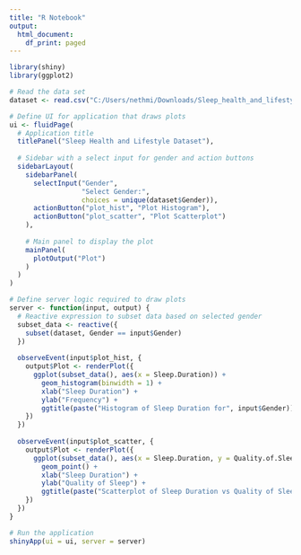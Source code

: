 ```yaml
---
title: "R Notebook"
output:
  html_document:
    df_print: paged
---
```


```r
library(shiny)
library(ggplot2)

# Read the data set
dataset <- read.csv("C:/Users/nethmi/Downloads/Sleep_health_and_lifestyle_dataset.csv")

# Define UI for application that draws plots
ui <- fluidPage(
  # Application title
  titlePanel("Sleep Health and Lifestyle Dataset"),
  
  # Sidebar with a select input for gender and action buttons
  sidebarLayout(
    sidebarPanel(
      selectInput("Gender",
                  "Select Gender:",
                  choices = unique(dataset$Gender)),
      actionButton("plot_hist", "Plot Histogram"),
      actionButton("plot_scatter", "Plot Scatterplot")
    ),
    
    # Main panel to display the plot
    mainPanel(
      plotOutput("Plot")
    )
  )
)

# Define server logic required to draw plots
server <- function(input, output) {
  # Reactive expression to subset data based on selected gender
  subset_data <- reactive({
    subset(dataset, Gender == input$Gender)
  })
  
  observeEvent(input$plot_hist, {
    output$Plot <- renderPlot({
      ggplot(subset_data(), aes(x = Sleep.Duration)) +
        geom_histogram(binwidth = 1) +
        xlab("Sleep Duration") +
        ylab("Frequency") +
        ggtitle(paste("Histogram of Sleep Duration for", input$Gender))
    })
  })
  
  observeEvent(input$plot_scatter, {
    output$Plot <- renderPlot({
      ggplot(subset_data(), aes(x = Sleep.Duration, y = Quality.of.Sleep)) +  # Replace 'Quality.of.Sleep' with the actual column name
        geom_point() +
        xlab("Sleep Duration") +
        ylab("Quality of Sleep") +
        ggtitle(paste("Scatterplot of Sleep Duration vs Quality of Sleep for", input$Gender))
    })
  })
}

# Run the application 
shinyApp(ui = ui, server = server)

```

